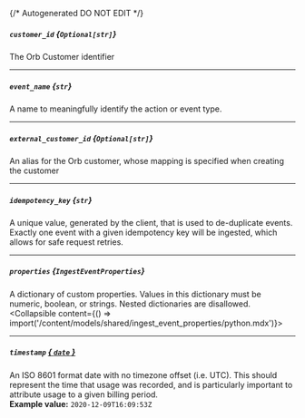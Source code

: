 {/* Autogenerated DO NOT EDIT  */}

##### `customer_id` *{`Optional[str]`}*
The Orb Customer identifier

---
##### `event_name` *{`str`}*
A name to meaningfully identify the action or event type.

---
##### `external_customer_id` *{`Optional[str]`}*
An alias for the Orb customer, whose mapping is specified when creating the customer

---
##### `idempotency_key` *{`str`}*
A unique value, generated by the client, that is used to de\-duplicate events. Exactly one event with a given idempotency key will be ingested, which allows for safe request retries.

---
##### `properties` *{`IngestEventProperties`}*
A dictionary of custom properties. Values in this dictionary must be numeric, boolean, or strings. Nested dictionaries are disallowed.
<Collapsible content={() => import('/content/models/shared/ingest_event_properties/python.mdx')}>
</Collapsible>

---
##### `timestamp` [*{ `date` }*](https://docs.python.org/3/library/datetime.html#date-objects)
An ISO 8601 format date with no timezone offset (i.e. UTC). This should represent the time that usage was recorded, and is particularly important to attribute usage to a given billing period.
<br/>
**Example value:** `2020-12-09T16:09:53Z`

